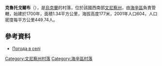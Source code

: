 {{coord|48|44|39|N|29|20|51|E|scale:30000|display=title}}

'''克魯托戈爾布'''（{{lang-uk|Крутогорб}}），是[[烏克蘭|烏克蘭]]的村落，位於該國西南部[[文尼察州|文尼察州]]，由[[海辛區|海辛區]]負責管轄，始建於1700年，面積1.34平方公里，海拔高度177米，2001年人口604，人口密度每平方公里449.74人。

==參考資料==
*[http://pda.weather.in.ua/ua/vinnickaja/12534 Погода в селі] {{Wayback|url=http://pda.weather.in.ua/ua/vinnickaja/12534 |date=20181010011221 }}

[[Category:文尼察州村落|Category:文尼察州村落]]
[[Category:海辛區村落|Category:海辛區村落]]


{{Vinnytsia-geo-stub}}